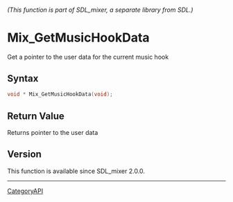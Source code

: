====== (This function is part of SDL_mixer, a separate library from SDL.) ======
= Mix_GetMusicHookData =

Get a pointer to the user data for the current music hook 

== Syntax ==

<syntaxhighlight lang='c'>
void * Mix_GetMusicHookData(void);
</syntaxhighlight>

== Return Value ==

Returns pointer to the user data

== Version ==

This function is available since SDL_mixer 2.0.0.

----
[[CategoryAPI]]


